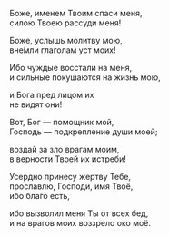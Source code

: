 Боже, именем Твоим спаси меня,  
силою Твоею рассуди меня!

Боже, услышь молитву мою,  
вне́мли глаголам уст моих!

Ибо чуждые восстали на меня,  
и сильные покушаются на жизнь мою,

и Бога пред лицом их  
не видят они!

Вот, Бог — помощник мой,  
Господь — подкрепление души моей;

воздай за зло врагам моим,  
в верности Твоей их истреби!

Усердно принесу жертву Тебе,  
прославлю, Господи, имя Твоё,  
ибо бла́го есть,

ибо вызволил меня Ты от всех бед,  
и на врагов моих воззрело око моё.
